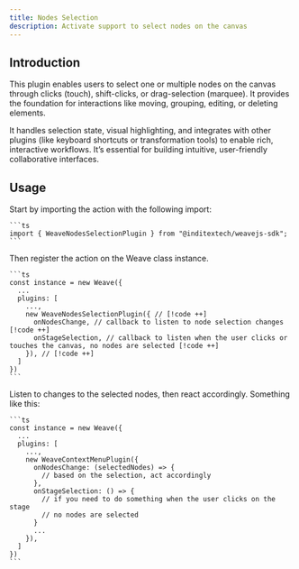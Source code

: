 ```yaml
---
title: Nodes Selection
description: Activate support to select nodes on the canvas
---
```



## Introduction

This plugin enables users to select one or multiple nodes on the canvas through
clicks (touch), shift-clicks, or drag-selection (marquee). It provides the foundation
for interactions like moving, grouping, editing, or deleting elements.

It handles selection state, visual highlighting, and integrates with other
plugins (like keyboard shortcuts or transformation tools) to enable rich, interactive
workflows. It’s essential for building intuitive, user-friendly collaborative
interfaces.

## Usage

<Accordions>
  <Accordion title="1. Import the plugin" id="import-plugin">
    Start by importing the action with the following import:

    ```ts
    import { WeaveNodesSelectionPlugin } from "@inditextech/weavejs-sdk";
    ```

  </Accordion>
  <Accordion title="2. Register the plugin" id="register-plugin">
    Then register the action on the Weave class instance.

    ```ts
    const instance = new Weave({
      ...
      plugins: [
        ...,
        new WeaveNodesSelectionPlugin({ // [!code ++]
          onNodesChange, // callback to listen to node selection changes [!code ++]
          onStageSelection, // callback to listen when the user clicks or touches the canvas, no nodes are selected [!code ++]
        }), // [!code ++]
      ]
    })
    ```

  </Accordion>
  <Accordion title="3. Use the plugin" id="use-the-plugin">
    Listen to changes to the selected nodes, then react accordingly. Something like
    this:
    
    ```ts
    const instance = new Weave({
      ...
      plugins: [
        ...,
        new WeaveContextMenuPlugin({
          onNodesChange: (selectedNodes) => {
            // based on the selection, act accordingly
          },
          onStageSelection: () => {
            // if you need to do something when the user clicks on the stage
            // no nodes are selected
          }
          ...
        }),
      ]
    })
    ```
  </Accordion>
</Accordions>
